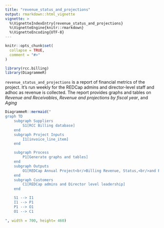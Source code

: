 ```yaml
---
title: "revenue_status_and_projections"
output: rmarkdown::html_vignette
vignette: >
  %\VignetteIndexEntry{revenue_status_and_projections}
  %\VignetteEngine{knitr::rmarkdown}
  %\VignetteEncoding{UTF-8}
---
```


```r
knitr::opts_chunk$set(
  collapse = TRUE,
  comment = "#>"
)
```

```r
library(rcc.billing)
library(DiagrammeR)
```

`revenue_status_and_projections` is a report of financial metrics of the project. It's run weekly for the REDCap admins and director-level staff and adhoc as revenue is collected. The report provides graphs and tables on _Revenue and Receivables_, _Revenue and projections by fiscal year_, and _Aging_

```r
DiagrammeR::mermaid("
graph TD
    subgraph Suppliers
        S1[RCC Billing database]
    end
    subgraph Project Inputs
        I1[invoice_line_item]
    end

    subgraph Process
        P1[Generate graphs and tables]
    end
    subgraph Outputs
        O1[REDCap Annual Project<br/>Billing Revenue, Status,<br/>and Projections]
    end
    subgraph Customers
        C1[REDCap admins and Director level leadership]
    end

    S1 --> I1
    I1 --> P1
    P1 --> O1
    O1 --> C1
    
", width = 700, height= 460)
```
